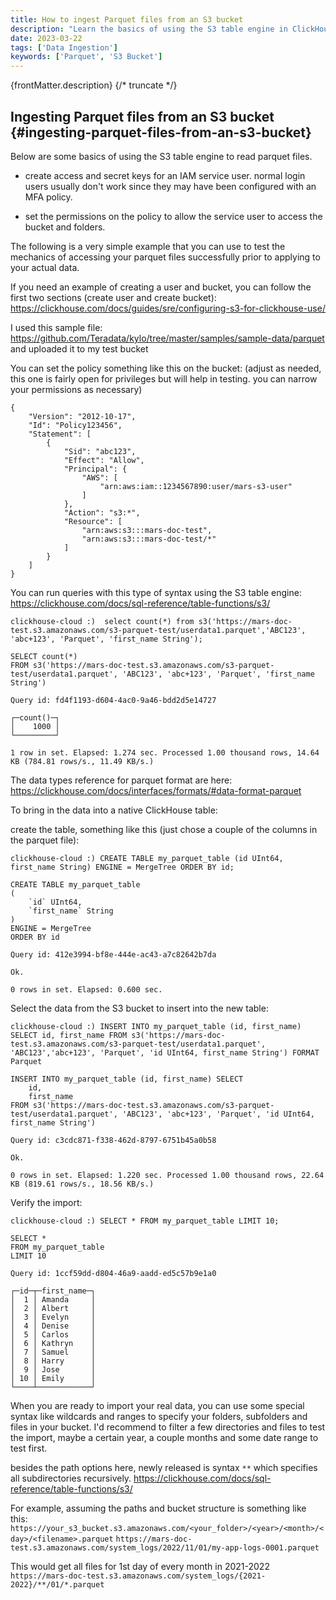 ```yaml
---
title: How to ingest Parquet files from an S3 bucket
description: "Learn the basics of using the S3 table engine in ClickHouse to ingest and query Parquet files from an S3 bucket, including setup, access permissions, and data import examples."
date: 2023-03-22
tags: ['Data Ingestion']
keywords: ['Parquet', 'S3 Bucket']
---
```


{frontMatter.description}
{/* truncate */}

## Ingesting Parquet files from an S3 bucket {#ingesting-parquet-files-from-an-s3-bucket}

Below are some basics of using the S3 table engine to read parquet files.

- create access and secret keys for an IAM service user.
normal login users usually don't work since they may have been configured with an MFA policy.

- set the permissions on the policy to allow the service user to access the bucket and folders.

The following is a very simple example that you can use to test the mechanics of accessing your parquet files successfully prior to applying to your actual data.

If you need an example of creating a user and bucket, you can follow the first two sections (create user and create bucket):
https://clickhouse.com/docs/guides/sre/configuring-s3-for-clickhouse-use/

I used this sample file: https://github.com/Teradata/kylo/tree/master/samples/sample-data/parquet
and uploaded it to my test bucket

You can set the policy something like this on the bucket:
(adjust as needed, this one is fairly open for privileges but will help in testing. you can narrow your permissions as necessary)
```
{
    "Version": "2012-10-17",
    "Id": "Policy123456",
    "Statement": [
        {
            "Sid": "abc123",
            "Effect": "Allow",
            "Principal": {
                "AWS": [
                    "arn:aws:iam::1234567890:user/mars-s3-user"
                ]
            },
            "Action": "s3:*",
            "Resource": [
                "arn:aws:s3:::mars-doc-test",
                "arn:aws:s3:::mars-doc-test/*"
            ]
        }
    ]
}
```

You can run queries with this type of syntax using the S3 table engine:
https://clickhouse.com/docs/sql-reference/table-functions/s3/

```
clickhouse-cloud :)  select count(*) from s3('https://mars-doc-test.s3.amazonaws.com/s3-parquet-test/userdata1.parquet','ABC123', 'abc+123', 'Parquet', 'first_name String');

SELECT count(*)
FROM s3('https://mars-doc-test.s3.amazonaws.com/s3-parquet-test/userdata1.parquet', 'ABC123', 'abc+123', 'Parquet', 'first_name String')

Query id: fd4f1193-d604-4ac0-9a46-bdd2d5e14727

┌─count()─┐
│    1000 │
└─────────┘

1 row in set. Elapsed: 1.274 sec. Processed 1.00 thousand rows, 14.64 KB (784.81 rows/s., 11.49 KB/s.)
```

The data types reference for parquet format are here:
https://clickhouse.com/docs/interfaces/formats/#data-format-parquet

To bring in the data into a native ClickHouse table:

create the table, something like this (just chose a couple of the columns in the parquet file):
```
clickhouse-cloud :) CREATE TABLE my_parquet_table (id UInt64, first_name String) ENGINE = MergeTree ORDER BY id;

CREATE TABLE my_parquet_table
(
    `id` UInt64,
    `first_name` String
)
ENGINE = MergeTree
ORDER BY id

Query id: 412e3994-bf8e-444e-ac43-a7c82642b7da

Ok.

0 rows in set. Elapsed: 0.600 sec.
```

Select the data from the S3 bucket to insert into the new table:

```
clickhouse-cloud :) INSERT INTO my_parquet_table (id, first_name) SELECT id, first_name FROM s3('https://mars-doc-test.s3.amazonaws.com/s3-parquet-test/userdata1.parquet', 'ABC123','abc+123', 'Parquet', 'id UInt64, first_name String') FORMAT Parquet

INSERT INTO my_parquet_table (id, first_name) SELECT
    id,
    first_name
FROM s3('https://mars-doc-test.s3.amazonaws.com/s3-parquet-test/userdata1.parquet', 'ABC123', 'abc+123', 'Parquet', 'id UInt64, first_name String')

Query id: c3cdc871-f338-462d-8797-6751b45a0b58

Ok.

0 rows in set. Elapsed: 1.220 sec. Processed 1.00 thousand rows, 22.64 KB (819.61 rows/s., 18.56 KB/s.)
```

Verify the import:

```
clickhouse-cloud :) SELECT * FROM my_parquet_table LIMIT 10;

SELECT *
FROM my_parquet_table
LIMIT 10

Query id: 1ccf59dd-d804-46a9-aadd-ed5c57b9e1a0

┌─id─┬─first_name─┐
│  1 │ Amanda     │
│  2 │ Albert     │
│  3 │ Evelyn     │
│  4 │ Denise     │
│  5 │ Carlos     │
│  6 │ Kathryn    │
│  7 │ Samuel     │
│  8 │ Harry      │
│  9 │ Jose       │
│ 10 │ Emily      │
└────┴────────────┘
```

When you are ready to import your real data, you can use some special syntax like wildcards and ranges to specify your folders, subfolders and files in your bucket.
I'd recommend to filter a few directories and files to test the import, maybe a certain year, a couple months and some date range to test first.

besides the path options here, newly released is syntax `**` which specifies all subdirectories recursively.
https://clickhouse.com/docs/sql-reference/table-functions/s3/

For example, assuming the paths and bucket structure is something like this:
`https://your_s3_bucket.s3.amazonaws.com/<your_folder>/<year>/<month>/<day>/<filename>.parquet`
`https://mars-doc-test.s3.amazonaws.com/system_logs/2022/11/01/my-app-logs-0001.parquet`

This would get all files for 1st day of every month in 2021-2022
`https://mars-doc-test.s3.amazonaws.com/system_logs/{2021-2022}/**/01/*.parquet`
